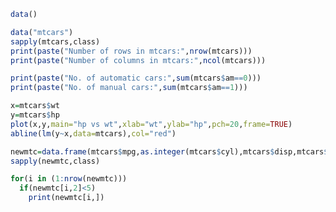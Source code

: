 ```{r}
data()

data("mtcars")
sapply(mtcars,class)
print(paste("Number of rows in mtcars:",nrow(mtcars)))
print(paste("Number of columns in mtcars:",ncol(mtcars)))

print(paste("No. of automatic cars:",sum(mtcars$am==0)))
print(paste("No. of manual cars:",sum(mtcars$am==1)))

x=mtcars$wt
y=mtcars$hp
plot(x,y,main="hp vs wt",xlab="wt",ylab="hp",pch=20,frame=TRUE)
abline(lm(y~x,data=mtcars),col="red")

newmtc=data.frame(mtcars$mpg,as.integer(mtcars$cyl),mtcars$disp,mtcars$hp,mtcars$drat,mtcars$wt,mtcars$qsec,as.integer(mtcars$vs),as.integer(mtcars$am),mtcars$gear,mtcars$carb)
sapply(newmtc,class)

for(i in (1:nrow(newmtc)))
  if(newmtc[i,2]<5)
    print(newmtc[i,])
```